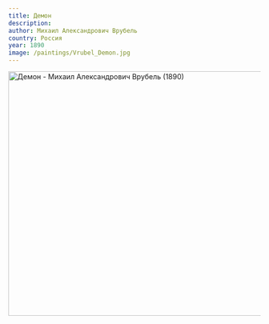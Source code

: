 ```yaml
---
title: Демон
description:
author: Михаил Александрович Врубель
country: Россия
year: 1890
image: /paintings/Vrubel_Demon.jpg
---
```


<Image className="w-full" width="1080" height="489" src="/paintings/Vrubel_Demon.jpg"
       alt="Демон - Михаил Александрович Врубель (1890)"
       caption="Демон - Михаил Александрович Врубель (1890)"/>
